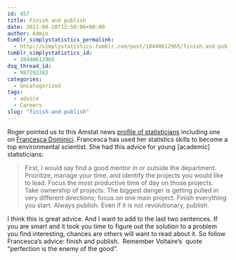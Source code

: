```yaml
---
id: 457
title: Finish and publish
date: 2011-09-20T12:50:00+00:00
author: Admin
tumblr_simplystatistics_permalink:
  - http://simplystatistics.tumblr.com/post/10440612965/finish-and-publish
tumblr_simplystatistics_id:
  - 10440612965
dsq_thread_id:
  - 987292382
categories:
  - Uncategorized
tags:
  - advice
  - Careers
slug: "finish-and-publish"
---
```

Roger pointed us to this Amstat news <a href="http://magazine.amstat.org/blog/2011/09/01/nextstop/" target="_blank">profile of statisticians</a> including one on <a href="http://www.hsph.harvard.edu/faculty/francesca-dominici/" target="_blank">Francesca Dominici</a>. Francesca has used her statistics skills to become a top environmental scientist. She had this advice for young [academic] statisticians:

> First, I would say find a good mentor in or outside the department. Prioritize, manage your time, and identify the projects you would like to lead. Focus the most productive time of day on those projects. Take ownership of projects. The biggest danger is getting pulled in very different directions; focus on one main project. Finish everything you start. Always publish. Even if it is not revolutionary, publish.

I think this is great advice. And I want to add to the last two sentences. If you are smart and it took you time to figure out the solution to a problem you find interesting, chances are others will want to read about it. So follow Francesca&#8217;s advice: finish and publish.  Remember Voltaire&#8217;s  quote &#8220;perfection is the enemy of the good&#8221;.
